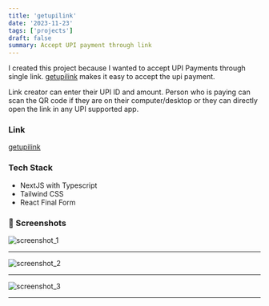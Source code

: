 ```yaml
---
title: 'getupilink'
date: '2023-11-23'
tags: ['projects']
draft: false
summary: Accept UPI payment through link
---
```


I created this project because I wanted to accept UPI Payments through single link.
[getupilink](https://getupilink.com) makes it easy to accept the upi payment. 

Link creator can enter their UPI ID and amount.
Person who is paying can scan the QR code if they are on their computer/desktop 
or they can directly open the link in any UPI supported app.

### Link
[getupilink](https://getupilink.com)

### Tech Stack
- NextJS with Typescript
- Tailwind CSS
- React Final Form

### 📸 Screenshots

![screenshot_1](https://raw.githubusercontent.com/indahud/sanketh.me/main/public/one.png)
<hr />

![screenshot_2](https://raw.githubusercontent.com/indahud/sanketh.me/main/public/two.png)
<hr />

![screenshot_3](https://raw.githubusercontent.com/indahud/sanketh.me/main/public/three.png)
<hr />